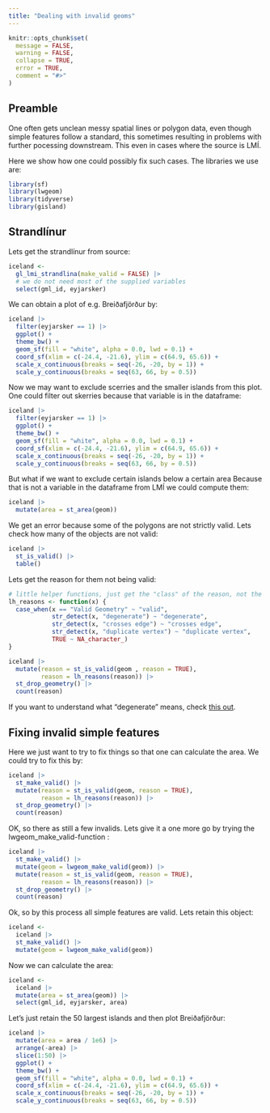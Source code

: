 ```yaml
---
title: "Dealing with invalid geoms"
---
```


```r
knitr::opts_chunk$set(
  message = FALSE, 
  warning = FALSE,
  collapse = TRUE,
  error = TRUE,
  comment = "#>"
)
```

## Preamble

One often gets unclean messy spatial lines or polygon data, even though simple features follow a standard, this sometimes resulting in problems with further pocessing downstream. This even in cases where the source is LMÍ.

Here we show how one could possibly fix such cases. The libraries we use are:

```r
library(sf)
library(lwgeom)
library(tidyverse)
library(gisland)
```

## Strandlínur

Lets get the strandlínur from source:

```r
iceland <- 
  gl_lmi_strandlina(make_valid = FALSE) |> 
  # we do not need most of the supplied variables
  select(gml_id, eyjarsker)
```

We can obtain a plot of e.g. Breiðafjörður by:

```r
iceland |> 
  filter(eyjarsker == 1) |> 
  ggplot() +
  theme_bw() +
  geom_sf(fill = "white", alpha = 0.0, lwd = 0.1) +
  coord_sf(xlim = c(-24.4, -21.6), ylim = c(64.9, 65.6)) +
  scale_x_continuous(breaks = seq(-26, -20, by = 1)) +
  scale_y_continuous(breaks = seq(63, 66, by = 0.5))
```

Now we may want to exclude scerries and the smaller islands from this plot. One could filter out skerries because that variable is in the dataframe:

```r
iceland |> 
  filter(eyjarsker == 1) |> 
  ggplot() +
  theme_bw() +
  geom_sf(fill = "white", alpha = 0.0, lwd = 0.1) +
  coord_sf(xlim = c(-24.4, -21.6), ylim = c(64.9, 65.6)) +
  scale_x_continuous(breaks = seq(-26, -20, by = 1)) +
  scale_y_continuous(breaks = seq(63, 66, by = 0.5))
```

But what if we want to exclude certain islands below a certain area Because that is not a variable in the dataframe from LMÍ we could compute them:

```r
iceland |> 
  mutate(area = st_area(geom))
```

We get an error because some of the polygons are not strictly valid. Lets check how many of the objects are not valid:

```r
iceland |> 
  st_is_valid() |> 
  table()
```

Lets get the reason for them not being valid:

```r
# little helper functions, just get the "class" of the reason, not the details
lh_reasons <- function(x) {
  case_when(x == "Valid Geometry" ~ "valid",
            str_detect(x, "degenerate") ~ "degenerate",
            str_detect(x, "crosses edge") ~ "crosses edge",
            str_detect(x, "duplicate vertex") ~ "duplicate vertex",
            TRUE ~ NA_character_)
}

iceland |> 
  mutate(reason = st_is_valid(geom , reason = TRUE),
         reason = lh_reasons(reason)) |> 
  st_drop_geometry() |> 
  count(reason)
```

If you want to understand what "degenerate" means, check [this out](https://cs.stackexchange.com/questions/12521/what-are-degenerate-polygons).

## Fixing invalid simple features

Here we just want to try to fix things so that one can calculate the area. We could try to fix this by:

```r
iceland |> 
  st_make_valid() |> 
  mutate(reason = st_is_valid(geom, reason = TRUE),
         reason = lh_reasons(reason)) |> 
  st_drop_geometry() |> 
  count(reason)
```

OK, so there as still a few invalids. Lets give it a one more go by trying the lwgeom_make_valid-function :

```r
iceland |> 
  st_make_valid() |> 
  mutate(geom = lwgeom_make_valid(geom)) |> 
  mutate(reason = st_is_valid(geom, reason = TRUE),
         reason = lh_reasons(reason)) |> 
  st_drop_geometry() |> 
  count(reason)
```

Ok, so by this process all simple features are valid. Lets retain this object:

```r
iceland <- 
  iceland |>
  st_make_valid() |> 
  mutate(geom = lwgeom_make_valid(geom))
```

Now we can calculate the area:

```r
iceland <- 
  iceland |> 
  mutate(area = st_area(geom)) |> 
  select(gml_id, eyjarsker, area)
```

Let's just retain the 50 largest islands and then plot Breiðafjörður:

```r
iceland |> 
  mutate(area = area / 1e6) |> 
  arrange(-area) |> 
  slice(1:50) |> 
  ggplot() +
  theme_bw() +
  geom_sf(fill = "white", alpha = 0.0, lwd = 0.1) +
  coord_sf(xlim = c(-24.4, -21.6), ylim = c(64.9, 65.6)) +
  scale_x_continuous(breaks = seq(-26, -20, by = 1)) +
  scale_y_continuous(breaks = seq(63, 66, by = 0.5))
```

